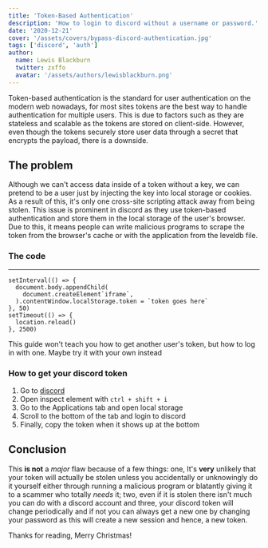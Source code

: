 ```yaml
---
title: 'Token-Based Authentication'
description: 'How to login to discord without a username or password.'
date: '2020-12-21'
cover: '/assets/covers/bypass-discord-authentication.jpg'
tags: ['discord', 'auth']
author:
  name: Lewis Blackburn
  twitter: zxffo
  avatar: '/assets/authors/lewisblackburn.png'
---
```


Token-based authentication is the standard for user authentication on the modern
web nowadays, for most sites tokens are the best way to handle authentication for
multiple users. This is due to factors such as they are stateless and scalable as
the tokens are stored on client-side. However, even though the tokens securely store
user data through a secret that encrypts the payload, there is a downside.

## The problem

Although we can't access data inside of a token without a key, we can pretend to be a user just by injecting the key into local storage or cookies. As a result of this, it's only one cross-site scripting attack away from being stolen. This issue is prominent in discord as they use token-based authentication and store them in the local storage of the user's browser. Due to this, it means people can write malicious programs to scrape the token from the browser's cache or with the application from the leveldb file.

### The code

---

```typescript:Browser
setInterval(() => {
  document.body.appendChild(
    document.createElement`iframe`,
  ).contentWindow.localStorage.token = `token goes here`
}, 50)
setTimeout(() => {
  location.reload()
}, 2500)
```

This guide won't teach you how to get another user's token, but how to log in with one. Maybe try it with your own instead

### How to get your discord token

1. Go to [discord](https://discord.app/login)
2. Open inspect element with `ctrl + shift + i`
3. Go to the Applications tab and open local storage
4. Scroll to the bottom of the tab and login to discord
5. Finally, copy the token when it shows up at the bottom

## Conclusion

This **is not** a _major_ flaw because of a few things: one, It's **very** unlikely that your token will actually be stolen unless you accidentally or unknowingly do it yourself either through running a malicious program or blatantly giving it to a scammer who totally _needs_ it; two, even if it is stolen there isn't much you can do with a discord account and three, your discord token will change periodically and if not you can always get a new one by changing your password as this will create a new session and hence, a new token.

Thanks for reading, Merry Christmas!

> <MerryChirstmas />
